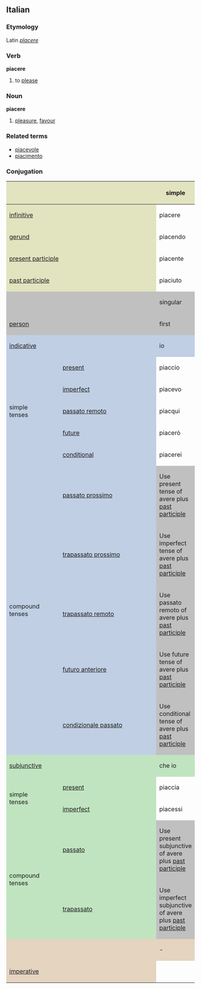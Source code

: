 ==Italian==
===Etymology===
Latin ''[[placere]]''
===Verb===
'''piacere'''

# to [[please]]

===Noun===
'''piacere'''

# [[pleasure]], [[favour]]

===Related terms===
*[[piacevole]]
*[[piacimento]]

===Conjugation===
<center>
{| style="background:#F0F0F0"
|-
! colspan="2" style="background:#e2e4c0" |
! colspan="3" style="background:#e2e4c0" | simple
! colspan="3" style="background:#e2e4c0" | compound

|-
! colspan="2" style="background:#e2e4c0" | [[infinitive]]
| colspan="3" | piacere
| colspan="3" | essere piaciuto

|-
! colspan="2" style="background:#e2e4c0" | [[gerund]]
| colspan="3" | piacendo
| colspan="3" | essendo piaciuto

|-
! colspan="2" style="background:#e2e4c0" | [[present participle]]
| colspan="3" | piacente

|-
! colspan="2" style="background:#e2e4c0" | [[past participle]]
| colspan="3" | piaciuto

|-
! colspan="2" style="background:#C0C0C0" |
! colspan="3" style="background:#C0C0C0" | singular
! colspan="3" style="background:#C0C0C0" | plural

|-
! colspan="2" style="background:#C0C0C0" | [[person]]
! style="background:#C0C0C0;width:12.5%" | first
! style="background:#C0C0C0;width:12.5%" | second
! style="background:#C0C0C0;width:12.5%" | third
! style="background:#C0C0C0;width:12.5%" | first
! style="background:#C0C0C0;width:12.5%" | second
! style="background:#C0C0C0;width:12.5%" | third

|-
! style="background:#c0cfe4" colspan="2" | [[indicative]]
! style="background:#c0cfe4" | io
! style="background:#c0cfe4" | tu
! style="background:#c0cfe4" | lui/lei
! style="background:#c0cfe4" | noi
! style="background:#c0cfe4" | voi
! style="background:#c0cfe4" | loro

|-
! rowspan="5" style="background:#c0cfe4" | simple<br>tenses

! style="height:3em;background:#c0cfe4" | [[present]]
| piaccio
| piaci
| piace
| piacciamo
| piacete
| piacciono

|-
! style="height:3em;background:#c0cfe4" | [[imperfect]]
| piacevo
| piacevi
| piaceva
| piacevamo
| piacevate
| piacevano

|-
! style="height:3em;background:#c0cfe4" | [[passato remoto]]
| piacqui
| piacesti
| piacque
| piacemmo
| piaceste
| piacquero

|-
! style="height:3em;background:#c0cfe4" | [[future]]
| piacerò
| piacerai
| piacerà
| piaceremo
| piacerete
| piaceranno

|-
! style="height:3em;background:#c0cfe4" | [[conditional]]
| piacerei
| piaceresti
| piacerebbe
| piaceremmo
| piacereste
| piacerebbero

|-
! rowspan="5" style="background:#c0cfe4" | compound<br>tenses

! style="height:3em;background:#c0cfe4" | [[passato prossimo]]
! colspan="6" style="background:#C0C0C0" | Use present tense of avere plus [[past participle]]

|-
! style="height:3em;background:#c0cfe4" | [[trapassato prossimo]]
! colspan="6" style="background:#C0C0C0" | Use imperfect tense of avere plus [[past participle]]

|-
! style="height:3em;background:#c0cfe4" | [[trapassato remoto]]
! colspan="6" style="background:#C0C0C0" | Use passato remoto of avere plus [[past participle]]

|-
! style="height:3em;background:#c0cfe4" | [[futuro anteriore]]
! colspan="6" style="background:#C0C0C0" | Use future tense of avere plus [[past participle]]

|-
! style="height:3em;background:#c0cfe4" | [[condizionale passato]]
! colspan="6" style="background:#C0C0C0" | Use conditional tense of avere plus [[past participle]]
|-
! style="background:#c0e4c0" colspan="2" | [[subjunctive]]
! style="background:#c0e4c0" | che io
! style="background:#c0e4c0" | che tu
! style="background:#c0e4c0" | che lui/che lei
! style="background:#c0e4c0" | che noi
! style="background:#c0e4c0" | che voi
! style="background:#c0e4c0" | che loro

|-
! rowspan="2" style="background:#c0e4c0" | simple<br>tenses

! style="height:3em;background:#c0e4c0" | [[present]]
| piaccia
| piaccia
| piaccia
| piacciamo
| piacciate
| piacciano

|-
! style="height:3em;background:#c0e4c0" rowspan="1" | [[imperfect]]
| piacessi
| piacessi
| piacesse
| piacessimo
| piaceste
| piacessero

|-
! rowspan="2" style="background:#c0e4c0" | compound<br>tenses

! style="height:3em;background:#c0e4c0" | [[passato]]
! colspan="6" style="background:#C0C0C0" | Use present subjunctive of avere plus [[past participle]]

|-
! rowspan="1" style="height:3em;background:#c0e4c0" | [[trapassato]]
! colspan="6" style="background:#C0C0C0" | Use imperfect subjunctive of avere plus [[past participle]]

|-
! style="background:#e4d4c0" colspan="2" | 
! style="background:#e4d4c0" | -
! style="background:#e4d4c0" | tu
! style="background:#e4d4c0" | lui/lei
! style="background:#e4d4c0" | noi
! style="background:#e4d4c0" | voi
! style="background:#e4d4c0" | loro

|-
! colspan="2" style="height:3em;background:#e4d4c0" | [[imperative]]
|
| piaci
| piaccia
| piacciamo
| piacete
| piacciano

|}
</center>
